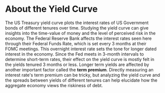 # About the Yield Curve

The US Treasury yield curve plots the interest rates of US Government bonds of different tenures over time. 
Studying the yield curve can give insights into the time-value of money and the level of perceived risk in the economy. 
The Federal Reserve Bank affects the interest rates seen here through their Federal Funds Rate, which is set every 3 months at their FOMC meetings. 
This overnight interest rate sets the tone for longer dated interest in the economy. 
Since the Fed meets in 3-month intervals to determine short-term rates, their effect on the yield curve is mostly felt in the yields tenured 3 months or less. 
Longer term yields are affected by another important factor called the **term premium**. Directly measuring an interest rate's term premium can be tricky, 
but analyzing the yield curve and the spreads between yields of different tenures can help elucidate how the aggregate economy views the riskiness of debt.






